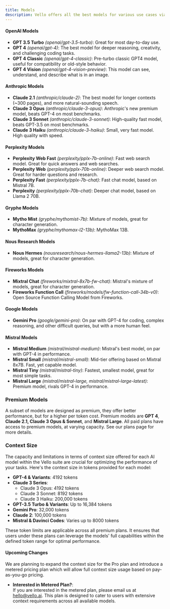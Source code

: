 ```yaml
---
title: Models
description: Vello offers all the best models for various use cases via our infrence engine.
---
```


#### **OpenAI Models**

- **GPT 3.5 Turbo** *(openai/gpt-3.5-turbo)*: Great for most day-to-day use.
- **GPT 4** *(openai/gpt-4)*: The best model for deeper reasoning, creativity, and challenging coding tasks.
- **GPT 4 Classic** *(openai/gpt-4-classic)*: Pre-turbo classic GPT4 model, useful for compatibility or old-style behavior.
- **GPT 4 Vision** *(openai/gpt-4-vision-preview)*: This model can see, understand, and describe what is in an image.

#### **Anthropic Models**

- **Claude 2.1** *(anthropic/claude-2)*: The best model for longer contexts (\~300 pages), and more natural-sounding speech.
- **Claude 3 Opus** *(anthropic/claude-3-opus)*: Anthropic's new premium model, beats GPT-4 on most benchmarks.
- **Claude 3 Sonnet** *(anthropic/claude-3-sonnet)*: High-quality fast model, beats GPT-3.5 on most benchmarks.
- **Claude 3 Haiku** *(anthropic/claude-3-haiku)*: Small, very fast model. High quality with speed.

#### **Perplexity Models**

- **Perplexity Web Fast** *(perplexity/pplx-7b-online)*: Fast web search model. Great for quick answers and web searches.
- **Perplexity Web** *(perplexity/pplx-70b-online)*: Deeper web search model. Great for harder questions and research.
- **Perplexity Fast** *(perplexity/pplx-7b-chat)*: Fast chat model, based on Mistral 7B.
- **Perplexity** *(perplexity/pplx-70b-chat)*: Deeper chat model, based on Llama 2 70B.

#### **Gryphe Models**

- **Mytho Mist** *(gryphe/mythomist-7b)*: Mixture of models, great for character generation.
- **MythoMax** *(gryphe/mythomax-l2-13b)*: MythoMax 13B.

#### **Nous Research Models**

- **Nous Hermes** *(nousresearch/nous-hermes-llama2-13b)*: Mixture of models, great for character generation.

#### **Fireworks Models**

- **Mixtral Chat** *(fireworks/mixtral-8x7b-fw-chat)*: Mistral's mixture of models, great for character generation.
- **Fireworks Function Call** *(fireworks/models/fw-function-call-34b-v0)*: Open Source Function Calling Model from Fireworks.

#### **Google Models**

- **Gemini Pro** *(google/gemini-pro)*: On par with GPT-4 for coding, complex reasoning, and other difficult queries, but with a more human feel.

#### **Mistral Models**

- **Mistral Medium** *(mistral/mistral-medium)*: Mistral's best model, on par with GPT-4 in performance.
- **Mistral Small** *(mistral/mistral-small)*: Mid-tier offering based on Mixtral 8x7B. Fast, yet capable model.
- **Mistral Tiny** *(mistral/mistral-tiny)*: Fastest, smallest model, great for most simple tasks.
- **Mistral Large** *(mistral/mistral-large, mistral/mistral-large-latest)*: Premium model, rivals GPT-4 in performance.

### **Premium Models**

A subset of models are designed as premium, they offer better performance, but for a higher per token cost. Premium models are **GPT 4**, **Claude 2.1, Claude 3 Opus & Sonnet**, and **Mistral Large**. All paid plans have access to premium models, at varying capacity. See our plans page for more details.

### **Context Size**

The capacity and limitations in terms of context size offered for each AI model within the Vello suite are crucial for optimizing the performance of your tasks. Here's the context size in tokens provided for each model:

- **GPT-4 & Variants**: 4192 tokens
- **Claude 3 Series**:
  - Claude 3 Opus: 4192 tokens
  - Claude 3 Sonnet: 8192 tokens
  - Claude 3 Haiku: 200,000 tokens
- **GPT-3.5 Turbo & Variants**: Up to 16,384 tokens
- **Gemini Pro**: 32,000 tokens
- **Claude 2**: 100,000 tokens
- **Mistral & Davinci Codes**: Varies up to 8000 tokens

These token limits are applicable across all premium plans. It ensures that users under these plans can leverage the models' full capabilities within the defined token range for optimal performance.

#### Upcoming Changes

We are planning to expand the context size for the Pro plan and introduce a metered pricing plan which will allow full context size usage based on pay-as-you-go pricing.

- **Interested in Metered Plan?**:\
  If you are interested in the metered plan, please email us at hello@vello.ai. This plan is designed to cater to users with extensive context requirements across all available models.
